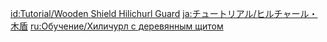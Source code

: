 {{Tutorial
|title    = Wooden Shield Hilichurl Guard
|subtitle = New Entry
|type     = Enemies
|icon     = Icon Tutorial Monster.png
|about    = Wooden Shield Hilichurl Guard
|image1   = Tutorial Enemies Wooden Shield Hilichurl Guard.png
|text1    = Wards off attacks using a wooden shield, which is comprised of {{Color|help|Dendro}}. Maybe there's a way to {{Color|help|set it on fire}}.
|sort     = 2101
}}

[[id:Tutorial/Wooden Shield Hilichurl Guard]]
[[ja:チュートリアル/ヒルチャール・木盾]]
[[ru:Обучение/Хиличурл с деревянным щитом]]